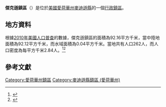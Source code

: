 {{noteTA
|G1=USState
|G2=地名
|G3=Unit
}}
{{Infobox settlement
|official_name            = 傑克遜鎮區
|native_name = Jackson Township
|settlement_type          = [[行政鎮區|行政鎮區]]
|image_skyline            = 
|imagesize                = 
|image_map                = 
|mapsize                  = 
|pushpin_map  =USA Iowa
|pushpin_label = 傑克遜鎮區
|pushpin_label_position   = top
|pushpin_map_caption      = 傑克遜鎮區在愛荷華州的位置
|subdivision_type         = [[世界政區索引|國家]]
|subdivision_type1        = [[美国州份|州份]]
|subdivision_type2        = [[愛荷華州行政区划|縣]]
|subdivision_name         = [[美国|美国]]
|subdivision_name1        = [[愛荷華州|愛荷華州]]
|subdivision_name2        = [[麥迪遜縣_(愛荷華州)|麥迪遜縣]]
|elevation_ft             = 1211
|elevation_m              = 366
|timezone                 = [[北美中部時區|北美中部時區]]
|area_total_km2           = 92.16
|area_land_km2            = 92.12
|area_water_km2           = 0.04
|area_total_sq_mi         = 
|area_land_sq_mi          = 
|area_water_sq_mi         = 
|population_as_of         = [[2010年美國人口普查|2010]]
|population_footnotes     = 
|population_total         = 262
|population_density_km2   = auto
|population_density_sq_mi = auto
|utc_offset               = -6
|coordinates              = {{coord|41|22|00|N|94|11|00|W|type:city_region:US-AL_source:GNS-enwiki|display=inline,title}}
| coor_pinpoint           = 
| coordinates_footnotes   = 
|timezone_DST             = CDT
|utc_offset_DST           = -5
|postal_code_type         = [[美國郵區編號|郵區編號]]
|postal_code              = 
|area_code                = {{link-en|电话区号515|Area code 515|515}}
|blank_name = [[地名信息系统|GNIS ID]]
|blank_info = 468110
}}
'''傑克遜鎮區'''（{{lang-en|Jackson Township}}）是位於[[美國|美國]][[愛荷華州|愛荷華州]][[麥迪遜縣_(愛荷華州)|麥迪遜縣]]的一個[[行政鎮區|行政鎮區]]。

== 地方資料 ==
根據[[2010年美國人口普查|2010年美國人口普查]]的數據，傑克遜鎮區的面積為92.16平方千米，當中陸地面積為92.12平方千米，而水域面積為0.04平方千米。當地共有人口262人，而人口密度為每平方千米2.84人。<ref name="GR8">{{cite web|url=http://factfinder2.census.gov|publisher=[[美国人口调查局|美国人口调查局]]|accessdate=2011-05-14|title=American FactFinder|archive-date=2013-09-11|archive-url=https://web.archive.org/web/20130911234518/http://factfinder2.census.gov/}}</ref><ref>{{cite web|url=https://www.citypopulation.de/en/usa/iowa/admin/|title=USA: Iowa (Counties and Townships) - City Population}}</ref>

== 參考文獻 ==
{{reflist}}

{{麥迪遜縣 (愛荷華州)}}

{{DEFAULTSORT:Jackson Township}}
[[Category:愛荷華州鎮區|Category:愛荷華州鎮區]]
[[Category:麥迪遜縣鎮區_(愛荷華州)|Category:麥迪遜縣鎮區 (愛荷華州)]]

{{Iowa-geo-stub}}